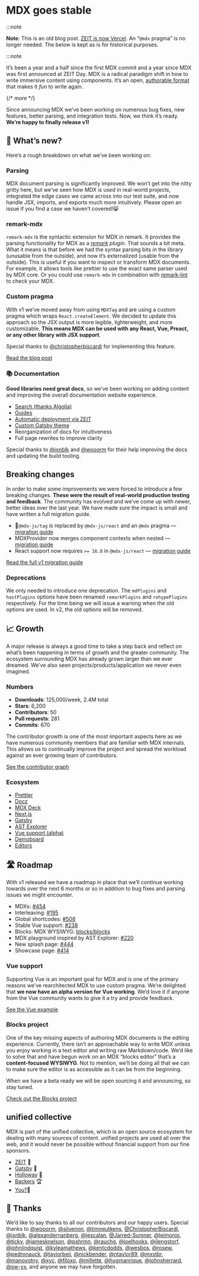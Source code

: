 # MDX goes stable

:::note

**Note**: This is an old blog post. [ZEIT is now
Vercel](https://rauchg.com/2020/vercel). An “`@mdx` pragma” is no longer
needed. The below is kept as is for historical purposes.

:::note

It’s been a year and a half since the first MDX commit and a year since MDX was first
announced at ZEIT Day. MDX is a radical paradigm shift in how to write immersive
content using components. It’s an open, [authorable format](https://johno.com/authorable-format)
that makes it _fun_ to write again.

{/* more */}

Since announcing MDX we’ve been working on numerous bug fixes, new features,
better parsing, and integration tests.
Now, we think it’s ready.
**We’re happy to finally release v1!**

## 🎉 What’s new?

Here’s a rough breakdown on what we’ve been working on:

### Parsing

MDX document parsing is significantly improved.
We won’t get into the nitty gritty here, but we’ve seen how MDX is used in
real-world projects, integrated the edge cases we came across into our test
suite, and now handle JSX, imports, and exports much more intuitively.
Please open an issue if you find a case we haven’t covered!😸

### remark-mdx

`remark-mdx` is the syntactic extension for MDX in remark.
It provides the parsing functionality for MDX as a
_[remark](https://github.com/remarkjs/remark) plugin_.
That sounds a bit meta.
What it means is that before we had the syntax parsing bits _in_ the library
(unusable from the outside), and now it’s externalized (usable from the
outside).
This is useful if you want to inspect or transform MDX documents.
For example, it allows tools like prettier to use the exact same parser used by
MDX core.
Or you could use `remark-mdx` in combination with
[remark-lint](https://github.com/remarkjs/remark-lint) to check your MDX.

### Custom pragma

With v1 we’ve moved away from using `MDXTag` and are using a custom pragma which
wraps `React.createElement`.
We decided to update this approach so the JSX output is more legible,
lighterweight, and more customizable.
**This means MDX can be used with any React, Vue, Preact, or any other library
with JSX support**.

Special thanks to [@christopherbiscardi](https://github.com/christopherbiscardi)
for implementing this feature.

[Read the blog post](/blog/custom-pragma/)

### 📚 Documentation

**Good libraries need great docs**, so we’ve been working on adding content and
improving the overall documentation website experience.

- [Search (thanks Algolia)](https://mobile.twitter.com/4lpine/status/1114270174096412672)
- [Guides](/guides/)
- [Automatic deployment via ZEIT](https://zeit.co)
- [Custom Gatsby theme](https://gatsbyjs.org)
- Reorganization of docs for intuitiveness
- Full page rewrites to improve clarity

Special thanks to [@jxnblk](https://github.com/jxnblks) and
[@wooorm](https://github.com/wooorm) for their help improving the docs and
updating the build tooling.

## Breaking changes

In order to make some improvements we were forced to introduce a few breaking
changes.
**These were the result of real-world production testing and feedback**.
The community has evolved and we’ve come up with newer, better ideas over the
last year.
We have made sure the impact is small and have written a full migration guide.

- 🚨`@mdx-js/tag` is replaced by `@mdx-js/react` and an `@mdx` pragma
  — [migration guide](/migrating/v1#pragma)
- MDXProvider now merges component contexts when nested
  — [migration guide](/migrating/v1#mdxprovider)
- React support now requires `>= 16.8` in `@mdx-js/react`
  — [migration guide](/migrating/v1#react)

[Read the full v1 migration guide](/migrating/v1)

### Deprecations

We only needed to introduce one deprecation.
The `mdPlugins` and `hastPlugins` options have been renamed `remarkPlugins` and
`rehypePlugins` respectively.
For the time being we will issue a warning when the old options are used.
In v2, the old options will be removed.

## 📈 Growth

A major release is always a good time to take a step back and reflect on what’s
been happening in terms of growth and the greater community.
The ecosystem surrounding MDX has already grown larger than we ever dreamed.
We’ve also seen projects/products/application we never even imagined.

### Numbers

- **Downloads**: 125,000/week, 2.4M total
- **Stars**: 6,200
- **Contributors**: 50
- **Pull requests**: 281
- **Commits**: 670

The contributor growth is one of the most important aspects here as we have
numerous community members that are familiar with MDX internals.
This allows us to continually improve the project and spread the workload
against an ever growing team of contributors.

[See the contributor graph](https://github.com/mdx-js/mdx/graphs/contributors?from=2017-12-17&to=2019-04-11&type=c)

### Ecosystem

- [Prettier](https://prettier.io)
- [Docz](https://docz.site)
- [MDX Deck](https://github.com/jxnblk/mdx-deck)
- [Next.js](https://nextjs.org)
- [Gatsby](https://gatsbyjs.org)
- [AST Explorer](https://astexplorer.net)
- [Vue support (alpha)](/docs/getting-started/#vue)
- [Demoboard](https://frontarm.com/demoboard/)
- [Editors](/docs/getting-started/#editor)

## 🛣 Roadmap

With v1 released we have a roadmap in place that we’ll continue working towards
over the next 6 months or so in addition to bug fixes and parsing issues we
might encounter.

- MDXs: [#454](https://github.com/mdx-js/mdx/issues/454)
- Interleaving: [#195](https://github.com/mdx-js/mdx/issues/195)
- Global shortcodes: [#508](https://github.com/mdx-js/mdx/pull/508)
- Stable Vue support: [#238](https://github.com/mdx-js/mdx/issues/238)
- Blocks: MDX WYSIWYG: [blocks/blocks](https://github.com/blocks/blocks)
- MDX playground inspired by AST Explorer: [#220](https://github.com/mdx-js/mdx/issues/220)
- New splash page: [#444](https://github.com/mdx-js/mdx/issues/444)
- Showcase page: [#414](https://github.com/mdx-js/mdx/issues/414)

### Vue support

Supporting Vue is an important goal for MDX and is one of the primary reasons
we’ve rearchitected MDX to use custom pragma.
We’re delighted that **we now have an alpha version for Vue working**.
We’d love it if anyone from the Vue community wants to give it a try and provide
feedback.

[See the Vue example](https://github.com/mdx-js/mdx/tree/36cb41b/examples/vue)

### Blocks project

One of the key missing aspects of authoring MDX documents is the editing
experience.
Currently, there isn’t an approachable way to write MDX unless you enjoy working
in a text editor and writing raw Markdown/code.
We’d like to solve that and have begun work on an MDX “blocks editor” that’s a
**content-focused WYSIWYG**.
Not to mention, we’ll be doing all that we can to make sure the editor is as
accessible as it can be from the beginning.

When we have a beta ready we will be open sourcing it and announcing, so stay
tuned.

[Check out the Blocks project](https://github.com/blocks/blocks)

## unified collective

MDX is part of the unified collective, which is an open source ecosystem for
dealing with many sources of content.
unified projects are used all over the web, and it would never be possible
without financial support from our fine sponsors.

- [ZEIT](https://zeit.co) 🥇
- [Gatsby](https://gatsbyjs.org) 🥇
- [Holloway](https://www.holloway.com) 🥉
- [Backers](https://opencollective.com/unified#budget) 🏆
- [You?](https://opencollective.com/unified)👤

## 🙏 Thanks

We’d like to say thanks to all our contributors and our happy users.
Special thanks to
[@wooorm](https://github.com/wooorm),
[@silvenon](https://github.com/silvenon),
[@timneutkens](https://github.com/timneutkens),
[@ChristopherBiscardi](https://github.com/christopherbiscardi),
[@jxnblk](https://github.com/jxnblk),
[@alexandernanberg](https://github.com/alexandernanberg),
[@jescalan](https://github.com/jescalan),
[@Jarred-Sumner](https://github.com/Jarred-Sumner),
[@leimonio](https://github.com/leimonio),
[@ticky](https://github.com/ticky),
[@jamesknelson](https://github.com/jamesknelson),
[@pshrmn](https://github.com/pshrmn),
[@rauchg](https://github.com/rauchg),
[@joelhooks](https://github.com/joelhooks),
[@jlengstorf](https://github.com/jlengstorf),
[@johnlindquist](https://github.com/johnlindquist),
[@kyleamathews](https://github.com/kyleamathews),
[@kentcdodds](https://github.com/kentcdodds),
[@wesbos](https://github.com/wesbos),
[@rosew](https://github.com/rosew),
[@pedronauck](https://github.com/pedronauck),
[@tayiorbeii](https://github.com/tayiorbeii),
[@nickbender](https://github.com/nickbender),
[@ntaylor89](https://github.com/ntaylor89),
[@mxstbr](https://github.com/mxstbr),
[@manovotny](https://github.com/manovotny),
[@xyc](https://github.com/xyc),
[@filoxo](https://github.com/filoxo),
[@millette](https://github.com/millette),
[@hugmanrique](https://github.com/hugmanrique),
[@johnsherrard](https://github.com/johnsherrard),
[@sw-yx](https://github.com/sw-yx),
and anyone we may have forgotten.
